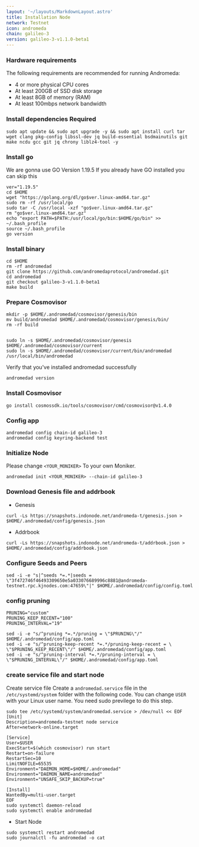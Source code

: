 ```yaml
---
layout: '~/layouts/MarkdownLayout.astro'
title: Installation Node
network: Testnet
icon: andromeda
chain: galileo-3
version: galileo-3-v1.1.0-beta1
---
```


### Hardware requirements

The following requirements are recommended for running Andromeda:

- 4 or more physical CPU cores
- At least 200GB of SSD disk storage
- At least 8GB of memory (RAM)
- At least 100mbps network bandwidth


### Install dependencies Required

```
sudo apt update && sudo apt upgrade -y && sudo apt install curl tar wget clang pkg-config libssl-dev jq build-essential bsdmainutils git make ncdu gcc git jq chrony liblz4-tool -y
```

### Install go

We are gonna use GO Version 1.19.5
If you already have GO installed you can skip this 

```
ver="1.19.5"
cd $HOME
wget "https://golang.org/dl/go$ver.linux-amd64.tar.gz"
sudo rm -rf /usr/local/go
sudo tar -C /usr/local -xzf "go$ver.linux-amd64.tar.gz"
rm "go$ver.linux-amd64.tar.gz"
echo "export PATH=$PATH:/usr/local/go/bin:$HOME/go/bin" >> ~/.bash_profile
source ~/.bash_profile
go version
```

### Install binary

```
cd $HOME
rm -rf andromedad
git clone https://github.com/andromedaprotocol/andromedad.git
cd andromedad
git checkout galileo-3-v1.1.0-beta1
make build
```

### Prepare Cosmovisor
```
mkdir -p $HOME/.andromedad/cosmovisor/genesis/bin
mv build/andromedad $HOME/.andromedad/cosmovisor/genesis/bin/
rm -rf build


sudo ln -s $HOME/.andromedad/cosmovisor/genesis $HOME/.andromedad/cosmovisor/current
sudo ln -s $HOME/.andromedad/cosmovisor/current/bin/andromedad /usr/local/bin/andromedad
```

Verify that you've installed andromedad successfully

```
andromedad version
```

### Install Cosmovisor
```
go install cosmossdk.io/tools/cosmovisor/cmd/cosmovisor@v1.4.0
```

### Config app

```
andromedad config chain-id galileo-3
andromedad config keyring-backend test
```

### Initialize Node

Please change `<YOUR_MONIKER>` To your own Moniker.

```
andromedad init <YOUR_MONIKER> --chain-id galileo-3
```

### Download Genesis file and addrbook

- Genesis

```
curl -Ls https://snapshots.indonode.net/andromeda-t/genesis.json > $HOME/.andromedad/config/genesis.json
```

- Addrbook

```
curl -Ls https://snapshots.indonode.net/andromeda-t/addrbook.json > $HOME/.andromedad/config/addrbook.json
```


### Configure Seeds and Peers

```
sed -i -e "s|^seeds *=.*|seeds = \"3f472746f46493309650e5a033076689996c8881@andromeda-testnet.rpc.kjnodes.com:47659\"|" $HOME/.andromedad/config/config.toml
```

### config pruning

```
PRUNING="custom"
PRUNING_KEEP_RECENT="100"
PRUNING_INTERVAL="19"

sed -i -e "s/^pruning *=.*/pruning = \"$PRUNING\"/" $HOME/.andromedad/config/app.toml
sed -i -e "s/^pruning-keep-recent *=.*/pruning-keep-recent = \
\"$PRUNING_KEEP_RECENT\"/" $HOME/.andromedad/config/app.toml
sed -i -e "s/^pruning-interval *=.*/pruning-interval = \
\"$PRUNING_INTERVAL\"/" $HOME/.andromedad/config/app.toml
```


### create service file and start node

Create service file
Create a `andromedad.service` file in the `/etc/systemd/system` folder with the following code. 
You can change `USER` with your Linux user name. You need sudo previlege to do this step.

```
sudo tee /etc/systemd/system/andromedad.service > /dev/null << EOF
[Unit]
Description=andromeda-testnet node service
After=network-online.target

[Service]
User=$USER
ExecStart=$(which cosmovisor) run start
Restart=on-failure
RestartSec=10
LimitNOFILE=65535
Environment="DAEMON_HOME=$HOME/.andromedad"
Environment="DAEMON_NAME=andromedad"
Environment="UNSAFE_SKIP_BACKUP=true"

[Install]
WantedBy=multi-user.target
EOF
sudo systemctl daemon-reload
sudo systemctl enable andromedad
```

- Start Node

```
sudo systemctl restart andromedad
sudo journalctl -fu andromedad -o cat
```
